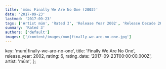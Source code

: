```yaml
---
title: 'múm: Finally We Are No One (2002)'
date: '2017-09-23'
lastmod: '2017-09-23'
tags: ['Artist múm', 'Rated 3', 'Release Year 2002', 'Release Decade 2000']
summary: 'Rated 3'
authors: ['default']
images: ['/content/images/mum|finally-we-are-no-one.jpg']
---
```


  key: 'mum|finally-we-are-no-one',
  title: 'Finally We Are No One',
  release_year: 2002,
  rating: 6,
  rating_date: '2017-09-23T00:00:00.000Z',
  artist: 'múm',
};

<MusicRating data={data} />

